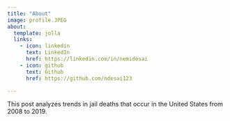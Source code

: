 ```yaml
---
title: "About"
image: profile.JPEG
about:
  template: jolla
  links:
    - icon: linkedin
      text: LinkedIn
      href: https://linkedin.com/in/nemidesai
    - icon: github
      text: Github
      href: https://github.com/ndesai123

---
```


This post analyzes trends in jail deaths that occur in the United States from 2008 to 2019.
